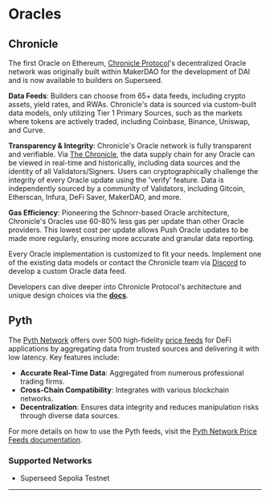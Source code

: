 
# Oracles

## Chronicle 
The first Oracle on Ethereum, [Chronicle Protocol](https://chroniclelabs.org/)'s decentralized Oracle network was originally built within MakerDAO for the development of DAI and is now available to builders on Superseed.

   **Data Feeds**: Builders can choose from 65+ data feeds, including crypto assets, yield rates, and RWAs. Chronicle's data is sourced via custom-built data models, only utilizing Tier 1 Primary Sources, such as the markets where tokens are actively traded, including Coinbase, Binance, Uniswap, and Curve.
  
    
   **Transparency & Integrity**: Chronicle's Oracle network is fully transparent and verifiable. Via [The Chronicle](https://chroniclelabs.org/dashboard/oracle/ETH/USD?blockchain=ETH&txn=0x45b5c5819eb3804db9aaca190eea80588d87709d90f5eafc0a8cc4e6c6c54dda&contract=0x46ef0071b1E2fF6B42d36e5A177EA43Ae5917f4E), the data supply chain for any Oracle can be viewed in real-time and historically, including data sources and the identity of all Validators/Signers. Users can cryptographically challenge the integrity of every Oracle update using the 'verify' feature. Data is independently sourced by a community of Validators, including Gitcoin, Etherscan, Infura, DeFi Saver, MakerDAO, and more.

   **Gas Efficiency**: Pioneering the Schnorr-based Oracle architecture, Chronicle's Oracles use 60-80% less gas per update than other Oracle providers. This lowest cost per update allows Push Oracle updates to be made more regularly, ensuring more accurate and granular data reporting.

Every Oracle implementation is customized to fit your needs. Implement one of the existing data models or contact the Chronicle team via [Discord](https://discord.com/invite/CjgvJ9EspJ) to develop a custom Oracle data feed.

Developers can dive deeper into Chronicle Protocol's architecture and unique design choices via the **[docs](https://docs.chroniclelabs.org/Developers/tutorials/Remix)**.

## Pyth

The [Pyth Network](https://pyth.network/) offers over 500 high-fidelity [price feeds](https://pyth.network/price-feeds) for DeFi applications by aggregating data from trusted sources and delivering it with low latency. 
Key features include:

- **Accurate Real-Time Data**: Aggregated from numerous professional trading firms.
- **Cross-Chain Compatibility**: Integrates with various blockchain networks.
- **Decentralization**: Ensures data integrity and reduces manipulation risks through diverse data sources.

For more details on how to use the Pyth feeds, visit the [Pyth Network Price Feeds documentation](https://docs.pyth.network/price-feeds/use-real-time-data/evm).

### Supported Networks

- Superseed Sepolia Testnet

---

